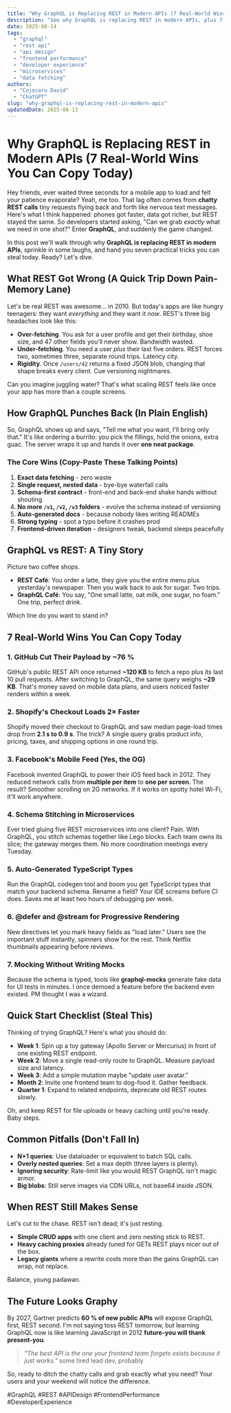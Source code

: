 ```yaml
---
title: "Why GraphQL is Replacing REST in Modern APIs (7 Real-World Wins You Can Copy Today)"
description: "See why GraphQL is replacing REST in modern APIs, plus 7 concrete wins teams like GitHub and Shopify use to ship faster, cut bandwidth, and keep devs happy."
date: 2025-08-14
tags:
  - "graphql"
  - "rest api"
  - "api design"
  - "frontend performance"
  - "developer experience"
  - "microservices"
  - "data fetching"
authors:
  - "Cojocaru David"
  - "ChatGPT"
slug: "why-graphql-is-replacing-rest-in-modern-apis"
updatedDate: 2025-08-13
---
```


# Why GraphQL is Replacing REST in Modern APIs (7 Real-World Wins You Can Copy Today)

Hey friends, ever waited three seconds for a mobile app to load and felt your patience evaporate? Yeah, me too. That lag often comes from **chatty REST calls** tiny requests flying back and forth like nervous text messages. Here's what I think happened: phones got faster, data got richer, but REST stayed the same. So developers started asking, "Can we grab *exactly* what we need in one shot?" Enter **GraphQL**, and suddenly the game changed.

In this post we'll walk through why **GraphQL is replacing REST in modern APIs**, sprinkle in some laughs, and hand you seven practical tricks you can steal today. Ready? Let's dive.

## What REST Got Wrong (A Quick Trip Down Pain-Memory Lane)

Let's be real REST was awesome… in 2010. But today's apps are like hungry teenagers: they want *everything* and they want it *now*. REST's three big headaches look like this:

- **Over-fetching**. You ask for a user profile and get their birthday, shoe size, and 47 other fields you'll never show. Bandwidth wasted.
- **Under-fetching**. You need a user *plus* their last five orders. REST forces two, sometimes three, separate round trips. Latency city.
- **Rigidity**. Once `/users/42` returns a fixed JSON blob, changing that shape breaks every client. Cue versioning nightmares.

Can you imagine juggling water? That's what scaling REST feels like once your app has more than a couple screens.

## How GraphQL Punches Back (In Plain English)

So, GraphQL shows up and says, "Tell me what you want, I'll bring only that." It's like ordering a burrito: you pick the fillings, hold the onions, extra guac. The server wraps it up and hands it over **one neat package**.

### The Core Wins (Copy-Paste These Talking Points)

1. **Exact data fetching** - zero waste  
2. **Single request, nested data** - bye-bye waterfall calls  
3. **Schema-first contract** - front-end and back-end shake hands without shouting  
4. **No more `/v1`, `/v2`, `/v3` folders** - evolve the schema instead of versioning  
5. **Auto-generated docs** - because nobody likes writing READMEs  
6. **Strong typing** - spot a typo before it crashes prod  
7. **Frontend-driven iteration** - designers tweak, backend sleeps peacefully

## GraphQL vs REST: A Tiny Story

Picture two coffee shops.

- **REST Café**: You order a latte, they give you the entire menu plus yesterday's newspaper. Then you walk back to ask for sugar. Two trips.
- **GraphQL Café**: You say, "One small latte, oat milk, one sugar, no foam." One trip, perfect drink.

Which line do you want to stand in?

## 7 Real-World Wins You Can Copy Today

### 1. GitHub Cut Their Payload by **~76 %**

GitHub's public REST API once returned **~120 KB** to fetch a repo plus its last 10 pull requests. After switching to GraphQL, the same query weighs **~29 KB**. That's money saved on mobile data plans, and users noticed faster renders within a week.

### 2. Shopify's Checkout Loads 2× Faster

Shopify moved their checkout to GraphQL and saw median page-load times drop from **2.1 s to 0.9 s**. The trick? A single query grabs product info, pricing, taxes, and shipping options in one round trip.

### 3. Facebook's Mobile Feed (Yes, the OG)

Facebook invented GraphQL to power their iOS feed back in 2012. They reduced network calls from **multiple per item** to **one per screen**. The result? Smoother scrolling on 2G networks. If it works on spotty hotel Wi-Fi, it'll work anywhere.

### 4. **Schema Stitching** in Microservices

Ever tried gluing five REST microservices into one client? Pain. With GraphQL, you stitch schemas together like Lego blocks. Each team owns its slice; the gateway merges them. No more coordination meetings every Tuesday.

### 5. Auto-Generated TypeScript Types

Run the GraphQL codegen tool and *boom* you get TypeScript types that match your backend schema. Rename a field? Your IDE screams before CI does. Saves me at least two hours of debugging per week.

### 6. **@defer** and **@stream** for Progressive Rendering

New directives let you mark heavy fields as "load later." Users see the important stuff instantly, spinners show for the rest. Think Netflix thumbnails appearing before reviews.

### 7. Mocking Without Writing Mocks

Because the schema is typed, tools like **graphql-mocks** generate fake data for UI tests in minutes. I once demoed a feature before the backend even existed. PM thought I was a wizard.

## Quick Start Checklist (Steal This)

Thinking of trying GraphQL? Here's what you should do:

- **Week 1**: Spin up a toy gateway (Apollo Server or Mercurius) in front of one existing REST endpoint.  
- **Week 2**: Move a single read-only route to GraphQL. Measure payload size and latency.  
- **Week 3**: Add a simple mutation maybe "update user avatar."  
- **Month 2**: Invite one frontend team to dog-food it. Gather feedback.  
- **Quarter 1**: Expand to related endpoints, deprecate old REST routes slowly.

Oh, and keep REST for file uploads or heavy caching until you're ready. Baby steps.

## Common Pitfalls (Don't Fall In)

- **N+1 queries**: Use dataloader or equivalent to batch SQL calls.  
- **Overly nested queries**: Set a max depth (three layers is plenty).  
- **Ignoring security**: Rate-limit like you would REST GraphQL isn't magic armor.  
- **Big blobs**: Still serve images via CDN URLs, not base64 inside JSON.

## When REST Still Makes Sense

Let's cut to the chase. REST isn't dead; it's just resting.

- **Simple CRUD apps** with one client and zero nesting stick to REST.  
- **Heavy caching proxies** already tuned for GETs REST plays nicer out of the box.  
- **Legacy giants** where a rewrite costs more than the gains GraphQL can wrap, not replace.

Balance, young padawan.

## The Future Looks Graphy

By 2027, Gartner predicts **60 % of new public APIs** will expose GraphQL first, REST second. I'm not saying toss REST tomorrow, but learning GraphQL now is like learning JavaScript in 2012 **future-you will thank present-you**.

> _"The best API is the one your frontend team forgets exists because it just works."_  some tired lead dev, probably

So, ready to ditch the chatty calls and grab exactly what you need? Your users and your weekend will notice the difference.

#GraphQL #REST #APIDesign #FrontendPerformance #DeveloperExperience
